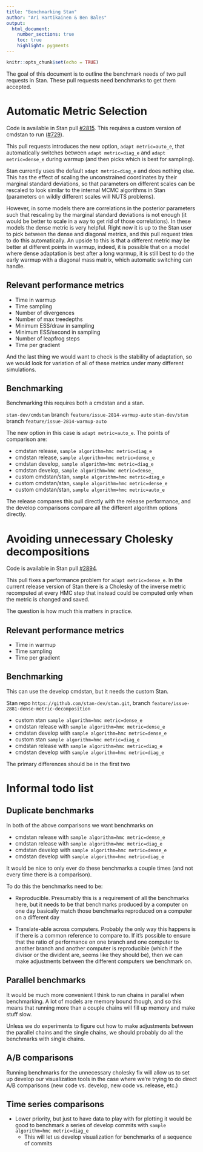 ```yaml
---
title: "Benchmarking Stan"
author: "Ari Hartikainen & Ben Bales"
output:
  html_document:
    number_sections: true
    toc: true
    highlight: pygments
---
```


```r
knitr::opts_chunk$set(echo = TRUE)
```

The goal of this document is to outline the benchmark needs of two pull requests in Stan. These pull requests need benchmarks to get them accepted.

# Automatic Metric Selection

Code is available in Stan pull [#2815](https://github.com/stan-dev/stan/pull/2815). This requires a custom version of cmdstan to run ([#729](https://github.com/stan-dev/cmdstan/pull/729)).

This pull requests introduces the new option, `adapt metric=auto_e`, that automatically switches between `adapt metric=diag_e` and `adapt metric=dense_e` during warmup (and then picks which is best for sampling).

Stan currently uses the default `adapt metric=diag_e` and does nothing else. This has the effect of scaling the unconstrained coordinates by their marginal standard deviations, so that parameters on different scales can be rescaled to look similar to the internal MCMC algorithms in Stan (parameters on wildly different scales will NUTS problems).

However, in some models there are correlations in the posterior parameters such that rescaling by the marginal standard deviations is not enough (it would be better to scale in a way to get rid of those correlations). In these models the dense metric is very helpful. Right now it is up to the Stan user to pick between the dense and diagonal metrics, and this pull request tries to do this automatically. An upside to this is that a different metric may be better at different points in warmup, indeed, it is possible that on a model where dense adaptation is best after a long warmup, it is still best to do the early warmup with a diagonal mass matrix, which automatic switching can handle.

## Relevant performance metrics

- Time in warmup
- Time sampling
- Number of divergences
- Number of max treedepths
- Minimum ESS/draw in sampling
- Minimum ESS/second in sampling
- Number of leapfrog steps
- Time per gradient

And the last thing we would want to check is the stability of adaptation, so we would look for variation of all of these metrics under many different simulations.

## Benchmarking

Benchmarking this requires both a cmdstan and a stan.

`stan-dev/cmdstan` branch `feature/issue-2814-warmup-auto`
`stan-dev/stan` branch `feature/issue-2814-warmup-auto`

The new option in this case is `adapt metric=auto_e`. The points of comparison are:

- cmdstan release, `sample algorithm=hmc metric=diag_e`
- cmdstan release, `sample algorithm=hmc metric=dense_e`
- cmdstan develop, `sample algorithm=hmc metric=diag_e`
- cmdstan develop, `sample algorithm=hmc metric=dense_`
- custom cmdstan/stan, `sample algorithm=hmc metric=diag_e`
- custom cmdstan/stan, `sample algorithm=hmc metric=dense_e`
- custom cmdstan/stan, `sample algorithm=hmc metric=auto_e`

The release compares this pull directly with the release performance, and the develop comparisons compare all the different algorithm options directly.

# Avoiding unnecessary Cholesky decompositions

Code is available in Stan pull [#2894](https://github.com/stan-dev/stan/pull/2894).

This pull fixes a performance problem for `adapt metric=dense_e`. In the current release version of Stan there is a Cholesky of the inverse metric recomputed at every HMC step that instead could be computed only when the metric is changed and saved.

The question is how much this matters in practice.

## Relevant performance metrics

- Time in warmup
- Time sampling
- Time per gradient

## Benchmarking

This can use the develop cmdstan, but it needs the custom Stan.

Stan repo `https://github.com/stan-dev/stan.git`, branch `feature/issue-2881-dense-metric-decomposition`

- custom stan `sample algorithm=hmc metric=dense_e`
- cmdstan release with `sample algorithm=hmc metric=dense_e`
- cmdstan develop with `sample algorithm=hmc metric=dense_e`
- custom stan `sample algorithm=hmc metric=diag_e`
- cmdstan release with `sample algorithm=hmc metric=diag_e`
- cmdstan develop with `sample algorithm=hmc metric=diag_e`

The primary differences should be in the first two

# Informal todo list

## Duplicate benchmarks

In both of the above comparisons we want benchmarks on

- cmdstan release with `sample algorithm=hmc metric=dense_e`
- cmdstan release with `sample algorithm=hmc metric=diag_e`
- cmdstan develop with `sample algorithm=hmc metric=dense_e`
- cmdstan develop with `sample algorithm=hmc metric=diag_e`

It would be nice to only ever do these benchmarks a couple times (and not every time there is a comparison).

To do this the benchmarks need to be:

- Reproducible. Presumably this is a requirement of all the benchmarks here, but it needs to be that benchmarks produced by a computer on one day basically match those benchmarks reproduced on a computer on a different day

- Translate-able across computers. Probably the only way this happens is if there is a common reference to compare to. If it's possible to ensure that the ratio of performance on one branch and one computer to another branch and another computer is reproducible (which if the divisor or the divident are, seems like they should be), then we can make adjustments between the different computers we benchmark on.

## Parallel benchmarks

It would be much more convenient I think to run chains in parallel when benchmarking. A lot of models are memory bound though, and so this means that running more than a couple chains will fill up memory and make stuff slow.

Unless we do experiments to figure out how to make adjustments between the parallel chains and the single chains, we should probably do all the benchmarks with single chains.

## A/B comparisons

Running benchmarks for the unnecessary cholesky fix will allow us to set up develop our visualization tools in the case where we're trying to do direct A/B comparisons (new code vs. develop, new code vs. release, etc.)

## Time series comparisons

- Lower priority, but just to have data to play with for plotting it would be good to benchmark a series of develop commits with `sample algorithm=hmc metric=diag_e`
  - This will let us develop visualization for benchmarks of a sequence of commits